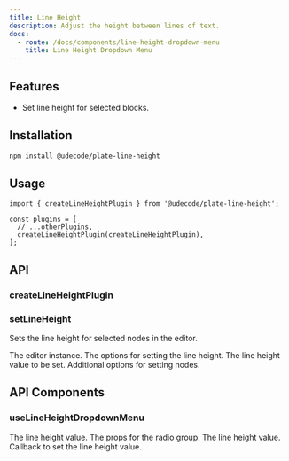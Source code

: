 ```yaml
---
title: Line Height
description: Adjust the height between lines of text.
docs:
  - route: /docs/components/line-height-dropdown-menu
    title: Line Height Dropdown Menu
---
```


<ComponentPreview name="playground-demo" id="lineheight" />

<PackageInfo>

## Features

- Set line height for selected blocks.

</PackageInfo>

## Installation

```bash
npm install @udecode/plate-line-height
```

## Usage

```tsx
import { createLineHeightPlugin } from '@udecode/plate-line-height';

const plugins = [
  // ...otherPlugins,
  createLineHeightPlugin(createLineHeightPlugin),
];
```

## API

### createLineHeightPlugin

### setLineHeight

Sets the line height for selected nodes in the editor.

<APIParameters>
  <APIItem name="editor" type="PlateEditor">
    The editor instance.
  </APIItem>
  <APIItem name="options" type="object">
    The options for setting the line height.
    <APISubList>
      <APISubListItem parent="options" name="value" type="number">
        The line height value to be set.
      </APISubListItem>
      <APISubListItem
        parent="options"
        name="setNodesOptions"
        type="SetNodesOptions"
      >
        Additional options for setting nodes.
      </APISubListItem>
    </APISubList>
  </APIItem>
</APIParameters>

<APIReturns>
  <APIItem type="void"></APIItem>
</APIReturns>

## API Components

### useLineHeightDropdownMenu

<APIState>
  <APIItem name="value" type="number">
    The line height value.
  </APIItem>
</APIState>

<APIReturns>
  <APIItem name="radioGroupProps" type="object">
    The props for the radio group.
    <APISubList>
      <APISubListItem parent="radioGroupProps" name="value" type="string">
        The line height value.
      </APISubListItem>
      <APISubListItem
        parent="radioGroupProps"
        name="onValueChange"
        type="function"
      >
        Callback to set the line height value.
      </APISubListItem>
    </APISubList>
  </APIItem>
</APIReturns>
